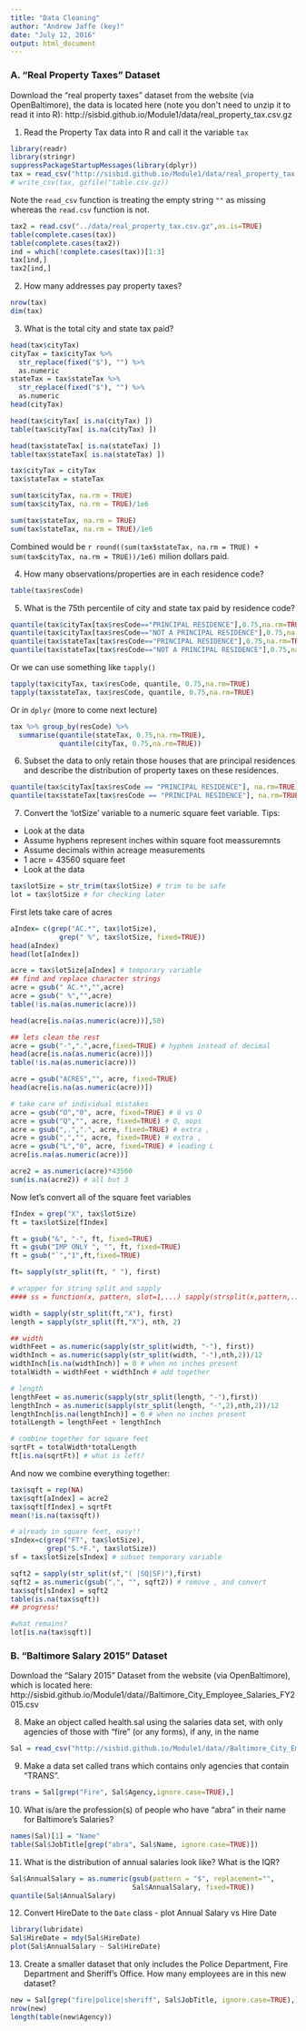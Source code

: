 ```yaml
---
title: "Data Cleaning"
author: "Andrew Jaffe (key)"
date: "July 12, 2016"
output: html_document
---
```


### A. "Real Property Taxes" Dataset 

Download the "real property taxes" dataset from the website (via OpenBaltimore), the data is located here (note you don\'t need to unzip it to read it into R):
http://sisbid.github.io/Module1/data/real_property_tax.csv.gz

1. Read the Property Tax data into R and call it the variable `tax`

```r
library(readr)
library(stringr)
suppressPackageStartupMessages(library(dplyr))
tax = read_csv("http://sisbid.github.io/Module1/data/real_property_tax.csv.gz")
# write_csv(tax, gzfile("table.csv.gz))
```

Note the `read_csv` function is treating the empty string `""` as missing whereas the `read.csv` function is not.

```r
tax2 = read.csv("../data/real_property_tax.csv.gz",as.is=TRUE)
table(complete.cases(tax))
table(complete.cases(tax2))
ind = which(!complete.cases(tax))[1:3]
tax[ind,]
tax2[ind,]
```

2. How many addresses pay property taxes? 

```r
nrow(tax)
dim(tax)
```

3. What is the total city and state tax paid?

```r
head(tax$cityTax)
cityTax = tax$cityTax %>% 
  str_replace(fixed("$"), "") %>%
  as.numeric
stateTax = tax$stateTax %>% 
  str_replace(fixed("$"), "") %>%
  as.numeric
head(cityTax)

head(tax$cityTax[ is.na(cityTax) ])
table(tax$cityTax[ is.na(cityTax) ])

head(tax$stateTax[ is.na(stateTax) ])
table(tax$stateTax[ is.na(stateTax) ])

tax$cityTax = cityTax
tax$stateTax = stateTax

sum(tax$cityTax, na.rm = TRUE)
sum(tax$cityTax, na.rm = TRUE)/1e6

sum(tax$stateTax, na.rm = TRUE)
sum(tax$stateTax, na.rm = TRUE)/1e6
```

Combined would be `r round((sum(tax$stateTax, na.rm = TRUE) + sum(tax$cityTax, na.rm = TRUE))/1e6)` milion dollars paid.


4. How many observations/properties are in each residence code?

```r
table(tax$resCode)
```

5. What is the 75th percentile of city and state tax paid by residence code?

```r
quantile(tax$cityTax[tax$resCode=="PRINCIPAL RESIDENCE"],0.75,na.rm=TRUE)
quantile(tax$cityTax[tax$resCode=="NOT A PRINCIPAL RESIDENCE"],0.75,na.rm=TRUE)
quantile(tax$stateTax[tax$resCode=="PRINCIPAL RESIDENCE"],0.75,na.rm=TRUE)
quantile(tax$stateTax[tax$resCode=="NOT A PRINCIPAL RESIDENCE"],0.75,na.rm=TRUE)
```

Or we can use something like `tapply()`

```r
tapply(tax$cityTax, tax$resCode, quantile, 0.75,na.rm=TRUE)
tapply(tax$stateTax, tax$resCode, quantile, 0.75,na.rm=TRUE)
```

Or in `dplyr` (more to come next lecture)

```r
tax %>% group_by(resCode) %>% 
  summarise(quantile(stateTax, 0.75,na.rm=TRUE),
            quantile(cityTax, 0.75,na.rm=TRUE)) 
```

6. Subset the data to only retain those houses that are principal residences and describe the distribution of property taxes on these residences.

```r
quantile(tax$cityTax[tax$resCode == "PRINCIPAL RESIDENCE"], na.rm=TRUE)
quantile(tax$stateTax[tax$resCode == "PRINCIPAL RESIDENCE"], na.rm=TRUE)
```

7. Convert the 'lotSize' variable to a numeric square feet variable. Tips:
* Look at the data 
* Assume hyphens represent inches within square foot meassuremnts 
* Assume decimals within acreage measurements
* 1 acre = 43560 square feet
* Look at the data 

```r
tax$lotSize = str_trim(tax$lotSize) # trim to be safe
lot = tax$lotSize # for checking later
```

First lets take care of acres

```r
aIndex= c(grep("AC.*", tax$lotSize),
            grep(" %", tax$lotSize, fixed=TRUE))
head(aIndex)
head(lot[aIndex])

acre = tax$lotSize[aIndex] # temporary variable
## find and replace character strings
acre = gsub(" AC.*","",acre)
acre = gsub(" %","",acre)
table(!is.na(as.numeric(acre)))

head(acre[is.na(as.numeric(acre))],50)

## lets clean the rest
acre = gsub("-",".",acre,fixed=TRUE) # hyphen instead of decimal
head(acre[is.na(as.numeric(acre))])
table(!is.na(as.numeric(acre)))

acre = gsub("ACRES","", acre, fixed=TRUE)
head(acre[is.na(as.numeric(acre))])

# take care of individual mistakes
acre = gsub("O","0", acre, fixed=TRUE) # 0 vs O
acre = gsub("Q","", acre, fixed=TRUE) # Q, oops
acre = gsub(",.",".", acre, fixed=TRUE) # extra ,
acre = gsub(",","", acre, fixed=TRUE) # extra ,
acre = gsub("L","0", acre, fixed=TRUE) # leading L
acre[is.na(as.numeric(acre))]

acre2 = as.numeric(acre)*43560 
sum(is.na(acre2)) # all but 3
```

Now let's convert all of the square feet variables

```r
fIndex = grep("X", tax$lotSize)
ft = tax$lotSize[fIndex]

ft = gsub("&", "-", ft, fixed=TRUE)
ft = gsub("IMP ONLY ", "", ft, fixed=TRUE)
ft = gsub("`","1",ft,fixed=TRUE)

ft= sapply(str_split(ft, " "), first)

# wrapper for string split and sapply
#### ss = function(x, pattern, slot=1,...) sapply(strsplit(x,pattern,...), "[", slot)

width = sapply(str_split(ft,"X"), first)
length = sapply(str_split(ft,"X"), nth, 2) 

## width
widthFeet = as.numeric(sapply(str_split(width, "-"), first))
widthInch = as.numeric(sapply(str_split(width, "-"),nth,2))/12
widthInch[is.na(widthInch)] = 0 # when no inches present
totalWidth = widthFeet + widthInch # add together

# length
lengthFeet = as.numeric(sapply(str_split(length, "-"),first))
lengthInch = as.numeric(sapply(str_split(length, "-",2),nth,2))/12
lengthInch[is.na(lengthInch)] = 0 # when no inches present
totalLength = lengthFeet + lengthInch

# combine together for square feet
sqrtFt = totalWidth*totalLength 
ft[is.na(sqrtFt)] # what is left?
```

And now we combine everything together:

```r
tax$sqft = rep(NA)
tax$sqft[aIndex] = acre2
tax$sqft[fIndex] = sqrtFt
mean(!is.na(tax$sqft))

# already in square feet, easy!!
sIndex=c(grep("FT", tax$lotSize), 
         grep("S.*F.", tax$lotSize))
sf = tax$lotSize[sIndex] # subset temporary variable

sqft2 = sapply(str_split(sf,"( |SQ|SF)"),first)
sqft2 = as.numeric(gsub(",", "", sqft2)) # remove , and convert
tax$sqft[sIndex] = sqft2
table(is.na(tax$sqft)) 
## progress!

#what remains?
lot[is.na(tax$sqft)]
```

### B. "Baltimore Salary 2015" Dataset 

Download the "Salary 2015" Dataset from the website (via OpenBaltimore), which is located here:
http://sisbid.github.io/Module1/data//Baltimore_City_Employee_Salaries_FY2015.csv

8. Make an object called health.sal using the salaries data set,	with only agencies of those with "fire" (or any forms), if any, in the name

```r
Sal = read_csv("http://sisbid.github.io/Module1/data//Baltimore_City_Employee_Salaries_FY2015.csv")
```
9. Make a data set called trans which contains only agencies that contain "TRANS".

```r
trans = Sal[grep("Fire", Sal$Agency,ignore.case=TRUE),]
```

10. What is/are the profession(s) of people who have "abra" in their name for Baltimore's Salaries?

```r
names(Sal)[1] = "Name"
table(Sal$JobTitle[grep("abra", Sal$Name, ignore.case=TRUE)])
```

11. What is the distribution of annual salaries look like? What is the IQR?

```r
Sal$AnnualSalary = as.numeric(gsub(pattern = "$", replacement="", 
                              Sal$AnnualSalary, fixed=TRUE))
quantile(Sal$AnnualSalary)
```

12. Convert HireDate to the `Date` class - plot Annual Salary vs Hire Date

```r
library(lubridate)
Sal$HireDate = mdy(Sal$HireDate)
plot(Sal$AnnualSalary ~ Sal$HireDate)
```

13. Create a smaller dataset that only includes the Police Department, Fire Department and Sheriff's Office. How many employees are in this new dataset?

```r
new = Sal[grep("fire|police|sheriff", Sal$JobTitle, ignore.case=TRUE),]
nrow(new)
length(table(new$Agency))
```
